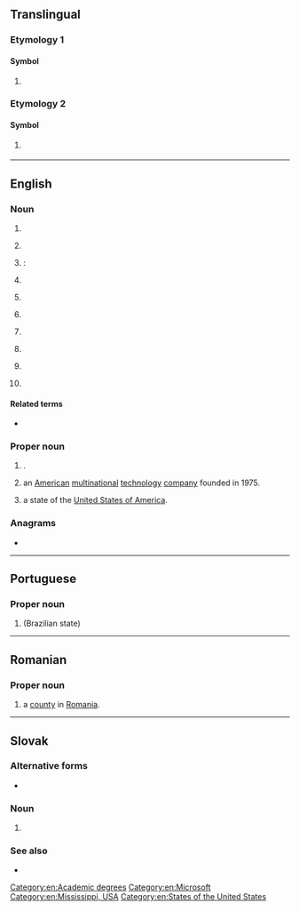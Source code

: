 {{also|Appendix:Variations of "ms"}}
==Translingual==

===Etymology 1===

====Symbol====
{{mul-symbol}}

# {{SI-unit-abbnp|mega|siemens|electrical conductance}}

===Etymology 2===

====Symbol====
{{mul-symbol}}

# {{ISO 3166|1|2|Montserrat}}
#: {{syn|mul|MSR|qq1={{w|ISO 3166-1 alpha-3|alpha-3}}}}

----

==English==

===Noun===
{{en-noun|~|es}}

# {{abbreviation of|en|manuscript}}
# {{lb|en|numismatics}} {{initialism of|en|[[mint]] [[state]]|dot=,}} {{n-g|a grading term.}}
# {{lb|en|nautical}} {{m|en|M/S}}: {{initialism of|en|[[motor ship]]}}
# {{lb|en|pharmaceutical drug}} {{initialism of|en|[[morphine]] [[sulfate]]}}
# {{lb|en|cardiology}} {{initialism of|en|[[mitral]] [[stenosis]]}}
# {{lb|en|neurology|uncountable}} {{initialism of|en|multiple sclerosis}}
# {{lb|en|academics}} {{initialism of|en|Master of Science}}
# {{initialism of|en|middle school}}
# {{lb|en|philately}} {{initialism of|en|[[mini]]-[[sheet]]}}
# {{lb|en|criminology}} {{initialism of|en|[[murder-suicide]]}} 
====Related terms====
* {{sense|mitral stenosis}} {{l|en|MVS}}

===Proper noun===
{{en-proper noun}}

# {{initialism of|en|[[Mato Grosso do Sul]]|dot=,}} {{place|en|state|c/Brazil|a=a}}.
# {{initialism of|en|{{w|Microsoft}}|dot=:}} an [[American]] [[multinational]] [[technology]] [[company]] founded in 1975.
# {{abbreviation of|en|Mississippi|dot=,}} a state of the [[United States of America]].

===Anagrams===
* {{anagrams|en|a=ms|S & M|S&M|SM|Sm|sm|sm.}}

[[Category:en:Academic degrees]]
[[Category:en:Microsoft]]
[[Category:en:Mississippi, USA]]
[[Category:en:States of the United States]]
{{C|en|Ship prefixes}}

----

==Portuguese==

===Proper noun===
{{head|pt|proper noun}}

# {{abbreviation of|pt|Mato Grosso do Sul}} (Brazilian state)

----

==Romanian==

===Proper noun===
{{head|ro|proper noun}}

# {{abbreviation of|ro|Mureș|dot=,}} a [[county]] in [[Romania]].

----

==Slovak==

===Alternative forms===
* {{l|sk|Ms}} {{qualifier|world championship}}

===Noun===
{{head|sk|noun}}

# {{abbreviation of|sk|[[majstrovstvá]] [[sveta]]}} {{gloss|world championship}} {{qualifier|from [[majstrovstvo]]+[[sveta]]}} {{gloss|and other forms [[majstrovstiev]]/[[majstrovstvách]]/etc}}

===See also===
* {{pedia|lang=sk|Majstrovstvá sveta}}